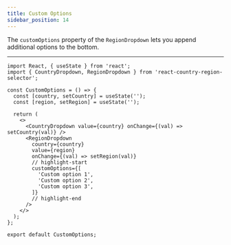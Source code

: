 ```yaml
---
title: Custom Options
sidebar_position: 14
---
```



The `customOptions` property of the `RegionDropdown` lets you append additional options to the bottom.

<CustomOptions />

---

```tsx
import React, { useState } from 'react';
import { CountryDropdown, RegionDropdown } from 'react-country-region-selector';

const CustomOptions = () => {
  const [country, setCountry] = useState('');
  const [region, setRegion] = useState('');

  return (
    <>
      <CountryDropdown value={country} onChange={(val) => setCountry(val)} />
      <RegionDropdown
        country={country}
        value={region}
        onChange={(val) => setRegion(val)}
        // highlight-start
        customOptions={[
          'Custom option 1',
          'Custom option 2',
          'Custom option 3',
        ]}
        // highlight-end
      />
    </>
  );
};

export default CustomOptions;
```
